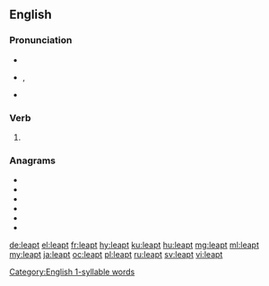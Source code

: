 ==English==

===Pronunciation===
* {{audio|en-us-leapt.ogg|Audio (US)|lang=en}}
* {{enPR|lĕpt}}, {{IPA|/lɛpt/|lang=en}}
* {{rhymes|ɛpt|lang=en}}
 [[Category:English 1-syllable words]]

===Verb===
{{head|en|verb form}}

# {{en-past of|leap}}

===Anagrams===
* {{l|en|lepta}}
* {{l|en|Patel}}
* {{l|en|petal}}
* {{l|en|plate}}
* {{l|en|pleat}}
* {{l|en|tepal}}

[[de:leapt]]
[[el:leapt]]
[[fr:leapt]]
[[hy:leapt]]
[[ku:leapt]]
[[hu:leapt]]
[[mg:leapt]]
[[ml:leapt]]
[[my:leapt]]
[[ja:leapt]]
[[oc:leapt]]
[[pl:leapt]]
[[ru:leapt]]
[[sv:leapt]]
[[vi:leapt]]